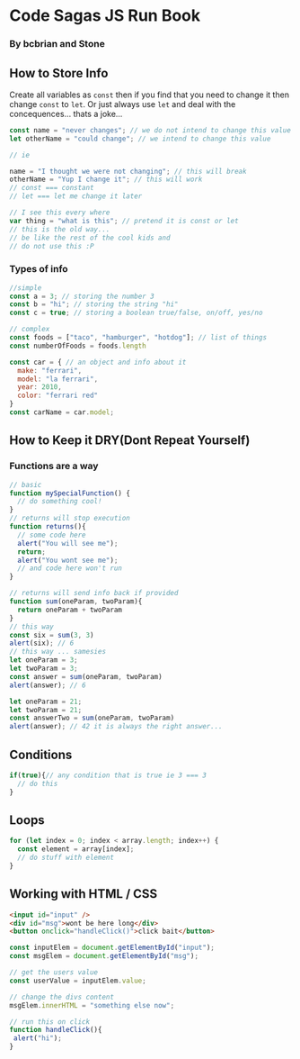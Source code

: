 # Code Sagas JS Run Book
### By bcbrian and Stone

## How to Store Info

Create all variables as `const` then if you find that you need to change it then change `const` to `let`.
Or just always use `let` and deal with the concequences... thats a joke...


```js
const name = "never changes"; // we do not intend to change this value
let otherName = "could change"; // we intend to change this value

// ie

name = "I thought we were not changing"; // this will break
otherName = "Yup I change it"; // this will work
// const === constant
// let === let me change it later

// I see this every where
var thing = "what is this"; // pretend it is const or let
// this is the old way...
// be like the rest of the cool kids and
// do not use this :P

```

### Types of info

```js
//simple
const a = 3; // storing the number 3
const b = "hi"; // storing the string "hi"
const c = true; // storing a boolean true/false, on/off, yes/no

// complex
const foods = ["taco", "hamburger", "hotdog"]; // list of things
const numberOfFoods = foods.length

const car = { // an object and info about it
  make: "ferrari",
  model: "la ferrari",
  year: 2010,
  color: "ferrari red"
}
const carName = car.model;
```

## How to Keep it DRY(Dont Repeat Yourself)

### Functions are a way

```js
// basic
function mySpecialFunction() {
  // do something cool!
}
// returns will stop execution
function returns(){
  // some code here
  alert("You will see me");
  return;
  alert("You wont see me");
  // and code here won't run
}

// returns will send info back if provided
function sum(oneParam, twoParam){
  return oneParam + twoParam
}
// this way 
const six = sum(3, 3)
alert(six); // 6
// this way ... samesies
let oneParam = 3;
let twoParam = 3;
const answer = sum(oneParam, twoParam)
alert(answer); // 6

let oneParam = 21;
let twoParam = 21;
const answerTwo = sum(oneParam, twoParam)
alert(answer); // 42 it is always the right answer...

```

## Conditions
```js
if(true){// any condition that is true ie 3 === 3
  // do this
}
```
## Loops
```js
for (let index = 0; index < array.length; index++) {
  const element = array[index];
  // do stuff with element
}
```

## Working with HTML / CSS
```html
<input id="input" />
<div id="msg">wont be here long</div>
<button onclick="handleClick()">click bait</button>
```
```js
const inputElem = document.getElementById("input");
const msgElem = document.getElementById("msg");

// get the users value
const userValue = inputElem.value;

// change the divs content
msgElem.innerHTML = "something else now";

// run this on click
function handleClick(){
 alert("hi");
}
```